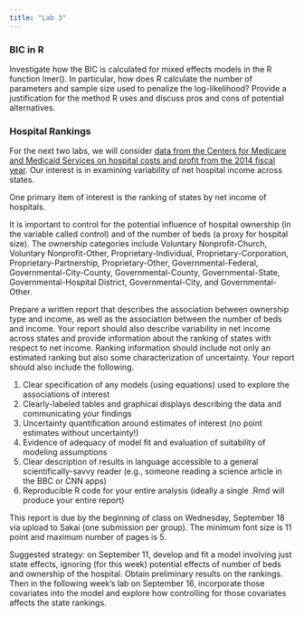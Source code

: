 ```yaml
---
title: "Lab 3"
---
```


### BIC in R

Investigate how the BIC is calculated for mixed effects models in the R function lmer(). In particular, how does R calculate the number of parameters and sample size used to penalize the log-likelihood?  Provide a justification for the method R uses and discuss pros and cons of potential alternatives.

### Hospital Rankings

For the next two labs, we will consider [data  from the Centers for Medicare and Medicaid Services on hospital costs and profit from the 2014 fiscal year](hc2014.RData). Our interest is in examining variability of net hospital income across states. 

One primary item of interest is the ranking of states by net income of hospitals. 

It is important to control for the potential influence of hospital ownership (in the variable called control) and of the number of beds (a proxy for hospital size). The ownership categories include Voluntary Nonprofit-Church, Voluntary Nonprofit-Other, Proprietary-Individual, Proprietary-Corporation, Proprietary-Partnership, Proprietary-Other, Governmental-Federal, Governmental-City-County, Governmental-County, Governmental-State, Governmental-Hospital District, Governmental-City, and Governmental-Other.

Prepare a written report that describes the association between ownership type and income, as well as the association between the number of beds and income. Your report should also describe variability in net income across states and provide information about the ranking of states with respect to net income. Ranking information should include not only an estimated ranking but also some characterization of uncertainty. Your report should also include the following.

1.  Clear specification of any models (using equations) used to explore the associations of interest
2.  Clearly-labeled tables and graphical displays describing the data and communicating your findings
3.  Uncertainty quantification around estimates of interest (no point estimates without uncertainty!)
4.  Evidence of adequacy of model fit and evaluation of suitability of modeling assumptions
5.  Clear description of results in language accessible to a general scientifically-savvy reader (e.g., someone reading a science article in the BBC or CNN apps)
6.  Reproducible R code for your entire analysis (ideally a single .Rmd will produce your entire report)

This report is due by the beginning of class on Wednesday, September 18 via upload to Sakai (one submission per group).  The minimum font size is 11 point and maximum number of pages is 5.

Suggested strategy: on September 11, develop and fit a model involving just state effects, ignoring (for this week) potential effects of number of beds and ownership of the hospital. Obtain preliminary results on the rankings. Then in the following week's lab on September 16, incorporate those covariates into the model and explore how controlling for those covariates affects the state rankings.

 

